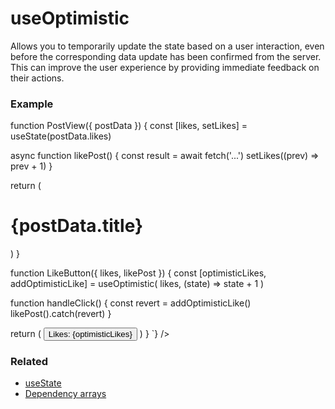 
# useOptimistic

Allows you to temporarily update the state based on a user interaction, 
even before the corresponding data update has been confirmed from the server. 
This can improve the user experience by providing immediate feedback on their actions.

### Example
<div className="not-prose">
  <CodeBlock 
    lang="jsx" 
    code={`\

function PostView({ postData }) {
  const [likes, setLikes] = useState(postData.likes)
  
  async function likePost() {
    const result = await fetch('...')
    setLikes((prev) => prev + 1)
  }

  return (
    <div>
      <h1>{postData.title}</h1>
      <LikeButton likes={likes} likePost={likePost} />
    </div>
  )
}

function LikeButton({ likes, likePost }) {
  const [optimisticLikes, addOptimisticLike] = useOptimistic(
    likes,
    (state) => state + 1
  )

  function handleClick() {
    const revert = addOptimisticLike()
    likePost().catch(revert)
  }

  return (
    <button onclick={handleClick}>
      Likes: {optimisticLikes}
    </button>
  )
}
`} />
</div>

### Related
<ul>
  <li><a href="/docs/hooks/useState">useState</a></li>
  <li><a href="/docs/hooks/dependency-arrays">Dependency arrays</a></li>
</ul>